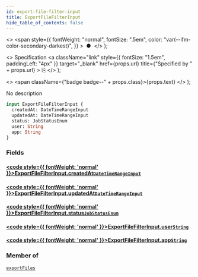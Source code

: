 ```yaml
---
id: export-file-filter-input
title: ExportFileFilterInput
hide_table_of_contents: false
---
```


  <>
    <span
      style={{
        fontWeight: "normal",
        fontSize: ".5em",
        color: "var(--ifm-color-secondary-darkest)",
      }}
    >
      &nbsp;●&nbsp;
    </span>
  </>
);

  <>
    Specification
    <a
      className="link"
      style={{ fontSize: "1.5em", paddingLeft: "4px" }}
      target="\_blank"
      href={props.url}
      title={"Specified by " + props.url}
    >
      ⎘
    </a>
  </>
);

  <>
    <span className={"badge badge--" + props.class}>{props.text}</span>
  </>
);

No description

```graphql
input ExportFileFilterInput {
  createdAt: DateTimeRangeInput
  updatedAt: DateTimeRangeInput
  status: JobStatusEnum
  user: String
  app: String
}
```

### Fields

#### [<code style={{ fontWeight: 'normal' }}>ExportFileFilterInput.<b>createdAt</b></code>](#)<Bullet />[`DateTimeRangeInput`](../../api-reference/miscellaneous/inputs/date-time-range-input) <Badge class="secondary" text="input"/> <Badge class="secondary" text="miscellaneous"/>

>

#### [<code style={{ fontWeight: 'normal' }}>ExportFileFilterInput.<b>updatedAt</b></code>](#)<Bullet />[`DateTimeRangeInput`](../../api-reference/miscellaneous/inputs/date-time-range-input) <Badge class="secondary" text="input"/> <Badge class="secondary" text="miscellaneous"/>

>

#### [<code style={{ fontWeight: 'normal' }}>ExportFileFilterInput.<b>status</b></code>](#)<Bullet />[`JobStatusEnum`](../../api-reference/miscellaneous/enums/job-status-enum) <Badge class="secondary" text="enum"/> <Badge class="secondary" text="miscellaneous"/>

>

#### [<code style={{ fontWeight: 'normal' }}>ExportFileFilterInput.<b>user</b></code>](#)<Bullet />[`String`](../../api-reference/miscellaneous/scalars/string) <Badge class="secondary" text="scalar"/> <Badge class="secondary" text="miscellaneous"/>

>

#### [<code style={{ fontWeight: 'normal' }}>ExportFileFilterInput.<b>app</b></code>](#)<Bullet />[`String`](../../api-reference/miscellaneous/scalars/string) <Badge class="secondary" text="scalar"/> <Badge class="secondary" text="miscellaneous"/>

>

### Member of

[`exportFiles`](../../api-reference/miscellaneous/queries/export-files) <Badge class="secondary" text="query"/>

